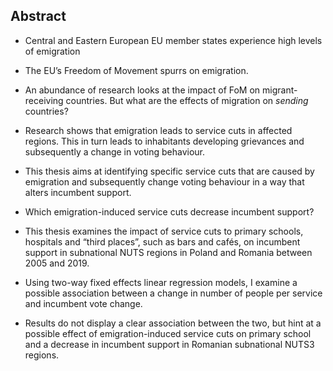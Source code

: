 ## Abstract

- Central and Eastern European EU member states experience high levels of emigration
- The EU’s Freedom of Movement spurrs on emigration.
- An abundance of research looks at the impact of FoM on migrant-receiving countries. But what are the effects of migration on *sending* countries?
- Research shows that emigration leads to service cuts in affected regions. This in turn leads to inhabitants developing grievances and subsequently a change in voting behaviour.
- This thesis aims at identifying specific service cuts that are caused by emigration and subsequently change voting behaviour in a way that alters incumbent support.
- Which emigration-induced service cuts decrease incumbent support?

- This thesis examines the impact of service cuts to primary schools, hospitals and “third places”, such as bars and cafés, on incumbent support in subnational NUTS regions in Poland and Romania between 2005 and 2019.
- Using two-way fixed effects linear regression models, I examine a possible association between a change in number of people per service and incumbent vote change.
- Results do not display a clear association between the two, but hint at a possible effect of emigration-induced service cuts on primary school and a decrease in incumbent support in Romanian subnational NUTS3 regions.
